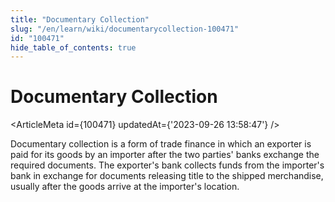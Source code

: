 ```yaml
---
title: "Documentary Collection"
slug: "/en/learn/wiki/documentarycollection-100471"
id: "100471"
hide_table_of_contents: true
---
```



# Documentary Collection

<ArticleMeta id={100471} updatedAt={'2023-09-26 13:58:47'} />
<div className='border-solid border-b border-t-0 my-4 border-[var(--ifm-color-gray-300)]' />

Documentary collection is a form of trade finance in which an exporter is paid for its goods by an importer after the two parties' banks exchange the required documents. The exporter's bank collects funds from the importer's bank in exchange for documents releasing title to the shipped merchandise, usually after the goods arrive at the importer's location.

